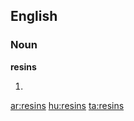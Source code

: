 ==English==

===Noun===
'''resins'''

# {{plural of|resin}}

[[ar:resins]]
[[hu:resins]]
[[ta:resins]]